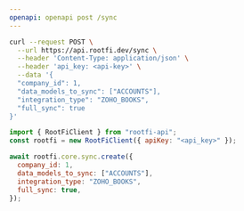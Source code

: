 ```yaml
---
openapi: openapi post /sync
---
```


<RequestExample>

```bash cURL
curl --request POST \
  --url https://api.rootfi.dev/sync \
  --header 'Content-Type: application/json' \
  --header 'api_key: <api-key>' \
  --data '{
  "company_id": 1,
  "data_models_to_sync": ["ACCOUNTS"],
  "integration_type": "ZOHO_BOOKS",
  "full_sync": true
}'
```

```javascript NodeJS
import { RootFiClient } from "rootfi-api";
const rootfi = new RootFiClient({ apiKey: "<api_key>" });

await rootfi.core.sync.create({
  company_id: 1,
  data_models_to_sync: ["ACCOUNTS"],
  integration_type: "ZOHO_BOOKS",
  full_sync: true,
});
```

</RequestExample>
